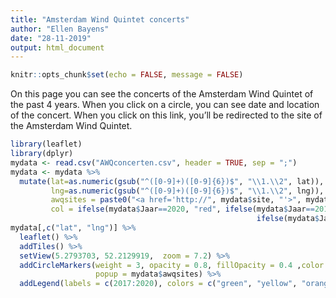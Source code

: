 ```yaml
---
title: "Amsterdam Wind Quintet concerts"
author: "Ellen Bayens"
date: "28-11-2019"
output: html_document
---
```

```r
knitr::opts_chunk$set(echo = FALSE, message = FALSE)
```

On this page you can see the concerts of the Amsterdam Wind Quintet of the past 4 years. When you click on a circle, you can see date and location of the concert. When you click on this link, you'll be redirected to the site of the Amsterdam Wind Quintet.

```r
library(leaflet)
library(dplyr)
mydata <- read.csv("AWQconcerten.csv", header = TRUE, sep = ";")
mydata <- mydata %>%
  mutate(lat=as.numeric(gsub("^([0-9]+)([0-9]{6})$", "\\1.\\2", lat)), 
         lng=as.numeric(gsub("^([0-9]+)([0-9]{6})$", "\\1.\\2", lng)), 
         awqsites = paste0("<a href='http://", mydata$site, "'>", mydata$datum, "</a"), 
         col = ifelse(mydata$Jaar==2020, "red", ifelse(mydata$Jaar==2019, "orange", 
                                                       ifelse(mydata$Jaar==2018, "yellow", "green"))))
mydata[,c("lat", "lng")] %>%
  leaflet() %>%
  addTiles() %>%
  setView(5.2793703, 52.2129919,  zoom = 7.2) %>%
  addCircleMarkers(weight = 3, opacity = 0.8, fillOpacity = 0.4 ,color = mydata$col, 
                   popup = mydata$awqsites) %>%
  addLegend(labels = c(2017:2020), colors = c("green", "yellow", "orange", "red"))
```



